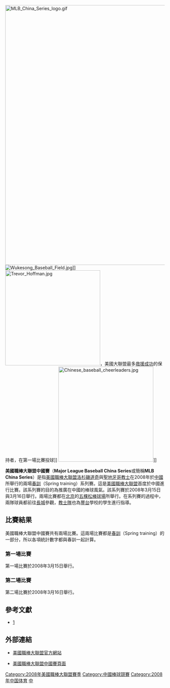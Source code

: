 [[File:MLB_China_Series_logo.gif|820px]]
[[File:Wukesong_Baseball_Field.jpg|thumb]]]]
[[File:Trevor_Hoffman.jpg|300px]]，美國大聯盟最多[[救援成功|救援成功]]的保持者，在第一場比賽投球]]
[[File:Chinese_baseball_cheerleaders.jpg|300px]]]]

'''美國職棒大聯盟中國賽'''（'''Major League Baseball China Series'''或簡稱'''MLB China Series'''）是指[[美國職棒大聯盟|美國職棒大聯盟]][[洛杉磯道奇|洛杉磯道奇]]與[[聖地牙哥教士|聖地牙哥教士]]在2008年於[[中國|中國]]所舉行的兩場[[春訓|春訓]]（Spring training）系列賽。這是[[美國職棒大聯盟|美國職棒大聯盟]]首度於中國進行比賽。該系列賽的目的為推廣在中國的棒球風氣。該系列賽於2008年3月15日與3月16日舉行。兩場比賽都在[[北京|北京]]的[[北京五棵松棒球場|五棵松棒球場]]所舉行。在系列賽的過程中，兩隊球員都前往[[長城|長城]]參觀，[[聖地牙哥教士|教士隊]]也為[[豐台|豐台]]學校的學生進行指導。

==比賽結果==
美國職棒大聯盟中國賽共有兩場比賽。這兩場比賽都是[[春訓|春訓]]（Spring training）的一部分，所以各項統計數字都與春訓一起計算。

=== 第一場比賽 ===
第一場比賽於2008年3月15日舉行。
{{棒球比賽9局記分板
| 先攻=[[洛杉磯道奇|洛杉磯道奇]]
| R1=0 | R2=0 | R3=1 | R4=0 | R5=0 | R6=1 | R7=0 | R8=1 | R9=0 | RR=3 | RH=10 | RE=2
| 後攻=[[聖地牙哥教士|聖地牙哥教士]]
| H1=0 | H2=0 | H3=0 | H4=1 | H5=0 | H6=0 | H7=0 | H8=2 | H9=0 | HR=3 | HH=5 | HE=0
| W= 無| L=無
| SV=無 | HRs=[[喬治·朗巴德|喬治·朗巴德]]（George Lombard，3局上） | GWRBI= | ATT= | Hours= | Mins=
}}

=== 第二場比賽 ===
第二場比賽於2008年3月16日舉行。
{{棒球比賽9局記分板
| 先攻=[[聖地牙哥教士|聖地牙哥教士]]
| R1=0 | R2=0 | R3=0 | R4=2 | R5=3 | R6=0 | R7=1 | R8=0 | R9=0 | RR=6 | RH=8 | RE=0
| 後攻=[[洛杉磯道奇|洛杉磯道奇]]
| H1=1 | H2=0 | H3=2 | H4=0 | H5=0 | H6=0 | H7=0 | H8=0 | H9=0 | HR=3 | HH=8 | HE=2
| W= [[Joshua_Geer|Joshua Geer]] (1-0)| L=[[Tanyon_Sturtze|Tanyon Sturtze]] (394-8) 
| SV=[[Paul_Abraham|Paul Abraham]] (2) | HRs= | GWRBI= | ATT= | Hours= | Mins=
}}

== 參考文獻 ==
* [http://mlb.mlb.com/mlb/events/china_series/y2008/index.jsp]

== 外部連結 ==
* {{en icon}}[http://mlb.mlb.com/index.jsp 美國職棒大聯盟官方網站]
* {{en icon}}[http://mlb.mlb.com/mlb/events/china_series/y2008/index.jsp 美國職棒大聯盟中國賽頁面] 


[[Category:2008年美國職棒大聯盟賽季|Category:2008年美國職棒大聯盟賽季]]
[[Category:中國棒球競賽|Category:中國棒球競賽]]
[[Category:2008年中国体育|Category:2008年中国体育]]
[[Category:美國職棒大聯盟競賽|中]]